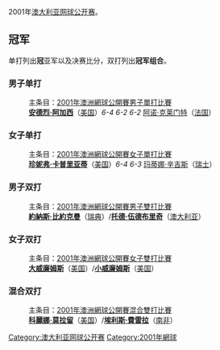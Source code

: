 2001年[[澳大利亚网球公开赛|澳大利亚网球公开赛]]。

== 冠军 ==
单打列出'''冠'''亚军以及决赛比分，双打列出'''冠军组合'''。

=== 男子单打 ===
:主条目：[[2001年澳洲網球公開賽男子單打比賽|2001年澳洲網球公開賽男子單打比賽]]
:'''[[安德烈·阿加西|安德烈·阿加西]]'''（[[美国|美国]]）''6-4 6-2 6-2'' [[阿诺·克莱芒|阿诺·克莱门特]]（[[法国|法国]]）

=== 女子单打 ===
:主条目：[[2001年澳洲網球公開賽女子單打比賽|2001年澳洲網球公開賽女子單打比賽]]
:'''[[珍妮弗·卡普里亚蒂|珍妮弗·卡普里亚蒂]]'''（[[美国|美国]]）''6-4 6-3'' [[玛蒂娜·辛吉斯|玛蒂娜·辛吉斯]]（[[瑞士|瑞士]]）

=== 男子双打 ===
:主条目：[[2001年澳洲網球公開賽男子雙打比賽|2001年澳洲網球公開賽男子雙打比賽]]
:'''[[約納斯·比約克曼|約納斯·比約克曼]]'''（[[瑞典|瑞典]]）/'''[[托德·伍德布里奇|托德·伍德布里奇]]'''（[[澳大利亚|澳大利亚]]）

=== 女子双打 ===
:主条目：[[2001年澳洲網球公開賽女子雙打比賽|2001年澳洲網球公開賽女子雙打比賽]]
:'''[[大威廉姆斯|大威廉姆斯]]'''（[[美国|美国]]）/'''[[小威廉姆斯|小威廉姆斯]]'''（[[美国|美国]]）

=== 混合双打 ===
:主条目：[[2001年澳洲網球公開賽混合雙打比賽|2001年澳洲網球公開賽混合雙打比賽]]
:'''[[科麗娜·莫拉留|科麗娜·莫拉留]]'''（[[美国|美国]]）/'''[[埃利斯·費雷拉|埃利斯·費雷拉]]'''（[[南非|南非]]）

{{start box}}
{{succession box|[[2000年澳大利亚网球公开赛|2000年澳大利亚网球公开赛]]|[[2002年澳大利亚网球公开赛|2002年澳大利亚网球公开赛]]|[[澳大利亚网球公开赛|澳大利亚网球公开赛]]|2001年}}
{{succession box|[[2000年美国网球公开赛|2000年美国网球公开赛]]|[[2001年法国网球公开赛|2001年法国网球公开赛]]|[[网球大满贯|网球大满贯]]|2001年}}
{{end box}}
{{澳网列表}}

[[Category:澳大利亚网球公开赛|Category:澳大利亚网球公开赛]]
[[Category:2001年網球|Category:2001年網球]]